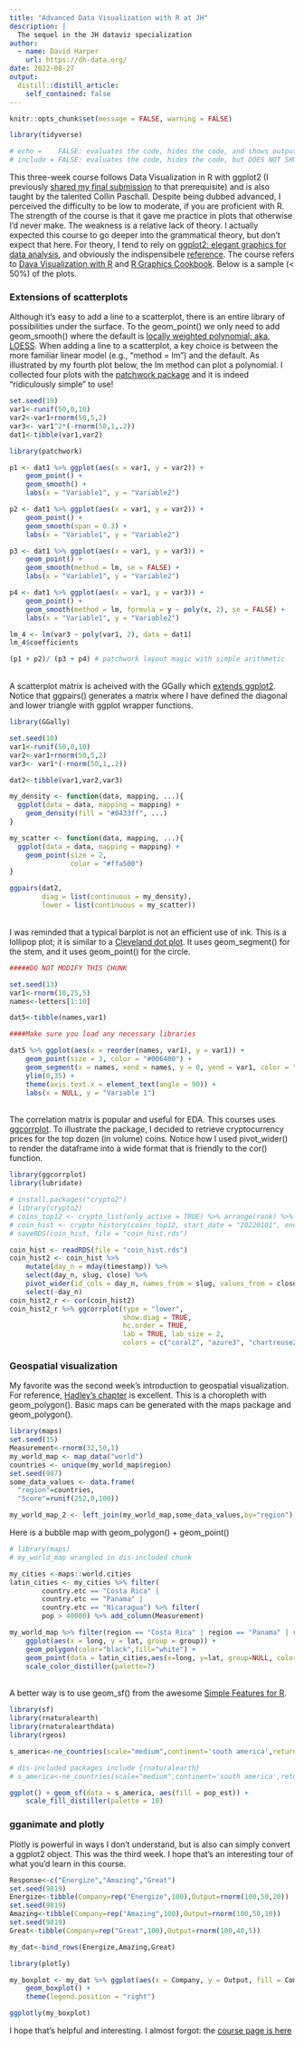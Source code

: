 ```yaml
---
title: "Advanced Data Visualization with R at JH"
description: |
  The sequel in the JH dataviz specialization
author:
  - name: David Harper
    url: https://dh-data.org/
date: 2022-08-27
output:
  distill::distill_article:
    self_contained: false
---
```


```r
knitr::opts_chunk$set(message = FALSE, warning = FALSE)

library(tidyverse)

# echo =    FALSE: evaluates the code, hides the code, and shows output in the knit
# include = FALSE: evaluates the code, hides the code, but DOES NOT SHOW the output in the knit

```

This three-week course follows Data Visualization in R with ggplot2 (I previously [shared my final submission](https://dh-data.org/posts/2022-06-06-my-jh-dataviz-submission/) to that prerequisite) and is also taught by the talented Collin Paschall. Despite being dubbed advanced, I perceived the difficulty to be low to moderate, if you are proficient with R. The strength of the course is that it gave me practice in plots that otherwise I'd never make. The weakness is a relative lack of theory. I actually expected this course to go deeper into the grammatical theory, but don't expect that here. For theory, I tend to rely on [ggplot2: elegant graphics for data analysis](https://ggplot2-book.org/), and obviously the indispensibele [reference](https://ggplot2.tidyverse.org/index.html). The course refers to [Dava Visualization with R](https://rkabacoff.github.io/datavis/) and [R Graphics Cookbook](https://r-graphics.org/). Below is a sample (< 50%) of the plots.

### Extensions of scatterplots 

Although it's easy to add a line to a scatterplot, there is an entire library of possibilities under the surface. To the geom_point() we only need to add geom_smooth() where the default is [locally weighted polynomial; aka, LOESS](https://stat.ethz.ch/R-manual/R-devel/library/stats/html/loess.html). When adding a line to a scatterplot, a key choice is between the more familiar linear model (e.g., "method = lm") and the default. As illustrated by my fourth plot below, the lm method can plot a polynomial. I collected four plots with the [patchwork package](https://patchwork.data-imaginist.com/index.html) and it is indeed "ridiculously simple" to use!

```r

set.seed(19)
var1<-runif(50,0,10)
var2<-var1+rnorm(50,5,2)
var3<- var1^2*(-rnorm(50,1,.2))
dat1<-tibble(var1,var2)

```

```r

library(patchwork) 

p1 <- dat1 %>% ggplot(aes(x = var1, y = var2)) +
    geom_point() +
    geom_smooth() + 
    labs(x = "Variable1", y = "Variable2")

p2 <- dat1 %>% ggplot(aes(x = var1, y = var2)) +
    geom_point() +
    geom_smooth(span = 0.3) + 
    labs(x = "Variable1", y = "Variable2")

p3 <- dat1 %>% ggplot(aes(x = var1, y = var3)) +
    geom_point() +
    geom_smooth(method = lm, se = FALSE) + 
    labs(x = "Variable1", y = "Variable2")

p4 <- dat1 %>% ggplot(aes(x = var1, y = var3)) +
    geom_point() +
    geom_smooth(method = lm, formula = y ~ poly(x, 2), se = FALSE) + 
    labs(x = "Variable1", y = "Variable2")

lm_4 <- lm(var3 ~ poly(var1, 2), data = dat1)
lm_4$coefficients

(p1 + p2)/ (p3 + p4) # patchwork layout magic with simple arithmetic

```

<br>
A scatterplot matrix is acheived with the GGally which [extends ggplot2](https://ggobi.github.io/ggally/index.html). Notice that ggpairs() generates a matrix where I have defined the diagonal and lower triangle with ggplot wrapper functions.

```r

library(GGally)

set.seed(10)
var1<-runif(50,0,10)
var2<-var1+rnorm(50,5,2)
var3<- var1*(-rnorm(50,1,.2))

dat2<-tibble(var1,var2,var3)

```

```r
my_density <- function(data, mapping, ...){
  ggplot(data = data, mapping = mapping) + 
    geom_density(fill = "#0433ff", ...)
}

my_scatter <- function(data, mapping, ...){
  ggplot(data = data, mapping = mapping) + 
    geom_point(size = 2,
               color = "#ffa500")
}

ggpairs(dat2,
        diag = list(continuous = my_density),
        lower = list(continuous = my_scatter))
```

<br>
I was reminded that a typical barplot is not an efficient use of ink. This is a lollipop plot; it is similar to a [Cleveland dot plot](https://r-graphics.org/recipe-bar-graph-dot-plot). It uses geom_segment() for the stem, and it uses geom_point() for the circle.

```r

#####DO NOT MODIFY THIS CHUNK

set.seed(13)
var1<-rnorm(10,25,5)
names<-letters[1:10]

dat5<-tibble(names,var1)
```

```r

####Make sure you load any necessary libraries

dat5 %>% ggplot(aes(x = reorder(names, var1), y = var1)) + 
    geom_point(size = 3, color = "#006400") + 
    geom_segment(x = names, xend = names, y = 0, yend = var1, color = "#006400", size = 1) + 
    ylim(0,35) +
    theme(axis.text.x = element_text(angle = 90)) +
    labs(x = NULL, y = "Variable 1")

```

<br>
The correlation matrix is popular and useful for EDA. This courses uses [ggcorrplot](https://rpkgs.datanovia.com/ggcorrplot/index.html). To illustrate the package, I decided to retrieve cryptocurrency prices for the top dozen (in volume) coins. Notice how I used pivot_wider() to render the dataframe into a wide format that is friendly to the cor() function.

```r
library(ggcorrplot)
library(lubridate)

# install.packages("crypto2")
# library(crypto2)
# coins_top12 <- crypto_list(only_active = TRUE) %>% arrange(rank) %>% head(12)
# coin_hist <- crypto_history(coins_top12, start_date = "20220101", end_date ="20220131")
# saveRDS(coin_hist, file = "coin_hist.rds")

coin_hist <- readRDS(file = "coin_hist.rds")
coin_hist2 <- coin_hist %>% 
    mutate(day_n = mday(timestamp)) %>% 
    select(day_n, slug, close) %>% 
    pivot_wider(id_cols = day_n, names_from = slug, values_from = close) %>% 
    select(-day_n)
coin_hist2_r <- cor(coin_hist2)
coin_hist2_r %>% ggcorrplot(type = "lower", 
                            show.diag = TRUE,
                            hc.order = TRUE,
                            lab = TRUE, lab_size = 2,
                            colors = c("coral2", "azure3", "chartreuse2"))

```

### Geospatial visualization 

My favorite was the second week's introduction to geospatial visualization. For reference, [Hadley's chapter](https://ggplot2-book.org/maps.html) is excellent. This is a choropleth with geom_polygon(). Basic maps can be generated with the maps package and geom_polygon().

```r

library(maps)
set.seed(15)
Measurement<-rnorm(32,50,1)
my_world_map <- map_data("world")
countries <- unique(my_world_map$region)
set.seed(987)
some_data_values <- data.frame(
  "region"=countries,
  "Score"=runif(252,0,100))

my_world_map_2 <- left_join(my_world_map,some_data_values,by="region")

```

Here is a bubble map with geom_polygon() + geom_point()

```r

# library(maps)
# my_world_map wrangled in dis-included chunk

my_cities <-maps::world.cities
latin_cities <- my_cities %>% filter(
        country.etc == "Costa Rica" |
        country.etc == "Panama" |  
        country.etc == "Nicaragua") %>% filter(
        pop > 40000) %>% add_column(Measurement)

my_world_map %>% filter(region == "Costa Rica" | region == "Panama" | region == "Nicaragua") %>%
    ggplot(aes(x = long, y = lat, group = group)) +
    geom_polygon(color="black",fill="white") + 
    geom_point(data = latin_cities,aes(x=long, y=lat, group=NULL, color = Measurement), size = 5) +
    scale_color_distiller(palette=7)

```

<br>
A better way is to use geom_sf() from the awesome [Simple Features for R](https://r-spatial.github.io/sf/index.html).

```r

library(sf)
library(rnaturalearth)
library(rnaturalearthdata)
library(rgeos)

s_america<-ne_countries(scale="medium",continent='south america',returnclass="sf")

```

```r
# dis-included packages include {rnaturalearth}
# s_america<-ne_countries(scale="medium",continent='south america',returnclass="sf")

ggplot() + geom_sf(data = s_america, aes(fill = pop_est)) +
    scale_fill_distiller(palette = 10)

```


### gganimate and plotly

Plotly is powerful in ways I don't understand, but is also can simply convert a ggplot2 object. This was the third week. I hope that's an interesting tour of what you'd learn in this course.

```r

Response<-c("Energize","Amazing","Great")
set.seed(9819)
Energize<-tibble(Company=rep("Energize",100),Output=rnorm(100,50,20))
set.seed(9819)
Amazing<-tibble(Company=rep("Amazing",100),Output=rnorm(100,50,10))
set.seed(9819)
Great<-tibble(Company=rep("Great",100),Output=rnorm(100,40,5))

my_dat<-bind_rows(Energize,Amazing,Great)

```

```r

library(plotly)

my_boxplot <- my_dat %>% ggplot(aes(x = Company, y = Output, fill = Company)) + 
    geom_boxplot() +
    theme(legend.position = "right")

ggplotly(my_boxplot)

```

I hope that's helpful and interesting. I almost forgot: the [course page is here](https://www.coursera.org/learn/jhu-advanced-data-visualization-r)



